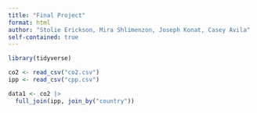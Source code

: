 ```yaml
---
title: "Final Project"
format: html
author: "Stolie Erickson, Mira Shlimenzon, Joseph Konat, Casey Avila"
self-contained: true
---
```


```r
library(tidyverse)

co2 <- read_csv("co2.csv")
ipp <- read_csv("cpp.csv")
```

```r
data1 <- co2 |>
  full_join(ipp, join_by("country"))
```
